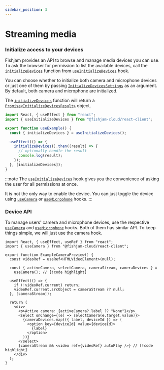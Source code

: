```yaml
---
sidebar_position: 3
---
```


# Streaming media

### Initialize access to your devices

Fishjam provides an API to browse and manage media devices you can use.  
To ask the browser for permission to list the available devices,
call the [`initializeDevices`](../../api/web/functions/useInitializeDevices#initializedevices)
function from [`useInitializeDevices`](../../api/web/functions/useInitializeDevices) hook.

You can choose whether to initialize both camera and microphone devices or just one of them by passing [`InitializeDevicesSettings`](../../api/web/type-aliases/InitializeDevicesSettings)
as an argument. By default, both camera and microphone are initialized.

The [`initializeDevices`](../../api/web/functions/useInitializeDevices#initializedevices) function will return a [`Promise<InitializeDevicesResult>`](../../api/web/type-aliases/InitializeDevicesResult) object.

```ts
import React, { useEffect } from "react";
import { useInitializeDevices } from "@fishjam-cloud/react-client";

export function useExample() {
  const { initializeDevices } = useInitializeDevices();

  useEffect(() => {
    initializeDevices().then((result) => {
      // optionally handle the result
      console.log(result);
    });
  }, [initializeDevices]);
}
```

:::note
The [`useInitializeDevices`](../../api/web/functions/useInitializeDevices) hook gives you the convenience of asking the user for all permissions at once.

It is not the only way to enable the device. You can just toggle the device using [`useCamera`](../../api/web/functions/useCamera) or [`useMicrophone`](../../api/web/functions/useMicrophone) hooks.
:::

### Device API

To manage users' camera and microphone devices, use the respective [`useCamera`](../../api/web/functions/useCamera)
and [`useMicrophone`](../../api/web/functions/useMicrophone) hooks.
Both of them has similar API. To keep things simple, we will just use the camera hook.

```tsx
import React, { useEffect, useRef } from "react";
import { useCamera } from "@fishjam-cloud/react-client";

export function ExampleCameraPreview() {
  const videoRef = useRef<HTMLVideoElement>(null);

  const { activeCamera, selectCamera, cameraStream, cameraDevices } =
    useCamera(); // [!code highlight]

  useEffect(() => {
    if (!videoRef.current) return;
    videoRef.current.srcObject = cameraStream ?? null;
  }, [cameraStream]);

  return (
    <div>
      <p>Active camera: {activeCamera?.label ?? "None"}</p>
      <select onChange={(e) => selectCamera(e.target.value)}>
        {cameraDevices.map(({ label, deviceId }) => (
          <option key={deviceId} value={deviceId}>
            {label}
          </option>
        ))}
      </select>
      {cameraStream && <video ref={videoRef} autoPlay />} // [!code highlight]
    </div>
  );
}
```
